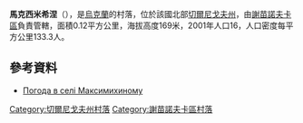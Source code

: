 {{coord|52|10|48|N|32|56|48|E|scale:100000|display=title}}

'''馬克西米希涅'''（{{lang-uk|Максимихине}}），是[[烏克蘭|烏克蘭]]的村落，位於該國北部[[切爾尼戈夫州|切爾尼戈夫州]]，由[[謝苗諾夫卡區|謝苗諾夫卡區]]負責管轄，面積0.12平方公里，海拔高度169米，2001年人口16，人口密度每平方公里133.3人。

==參考資料==
* [http://weather.in.ua/ua/chernigovskaja/14422 Погода в селі Максимихиному] {{Wayback|url=http://weather.in.ua/ua/chernigovskaja/14422 |date=20160821203133 }}

[[Category:切爾尼戈夫州村落|Category:切爾尼戈夫州村落]]
[[Category:謝苗諾夫卡區村落|Category:謝苗諾夫卡區村落]]


{{Chernihiv-geo-stub}}